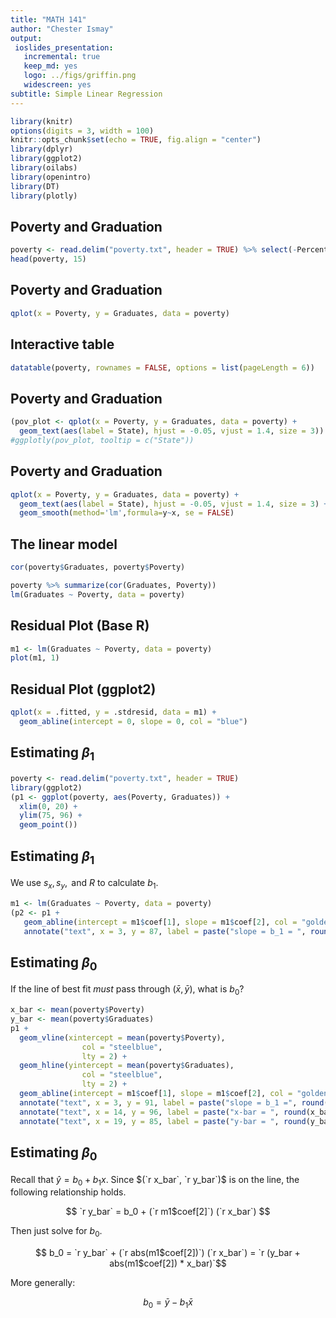 ```yaml
---
title: "MATH 141"
author: "Chester Ismay"
output:
 ioslides_presentation:
   incremental: true
   keep_md: yes
   logo: ../figs/griffin.png
   widescreen: yes
subtitle: Simple Linear Regression
---
```


```r
library(knitr)
options(digits = 3, width = 100)
knitr::opts_chunk$set(echo = TRUE, fig.align = "center")
library(dplyr)
library(ggplot2)
library(oilabs)
library(openintro)
library(DT)
library(plotly)
```

## Poverty and Graduation

<!--
![](http://www.carleton.edu/departments/educ/vote/pictures/icons/DropoutIcon.jpg)
-->

```r
poverty <- read.delim("poverty.txt", header = TRUE) %>% select(-Percent)
head(poverty, 15)
```


## Poverty and Graduation

```r
qplot(x = Poverty, y = Graduates, data = poverty)
```

## Interactive table

```r
datatable(poverty, rownames = FALSE, options = list(pageLength = 6))
```


## Poverty and Graduation

```r
(pov_plot <- qplot(x = Poverty, y = Graduates, data = poverty) +
  geom_text(aes(label = State), hjust = -0.05, vjust = 1.4, size = 3))
#ggplotly(pov_plot, tooltip = c("State"))
```


## Poverty and Graduation

```r
qplot(x = Poverty, y = Graduates, data = poverty) +
  geom_text(aes(label = State), hjust = -0.05, vjust = 1.4, size = 3) +
  geom_smooth(method='lm',formula=y~x, se = FALSE)
```


## The linear model {.build}

```r
cor(poverty$Graduates, poverty$Poverty)
```

```r
poverty %>% summarize(cor(Graduates, Poverty))
lm(Graduates ~ Poverty, data = poverty)
```


## Residual Plot (Base R) {.build}

```r
m1 <- lm(Graduates ~ Poverty, data = poverty)
plot(m1, 1)
```

## Residual Plot (ggplot2) 

```r
qplot(x = .fitted, y = .stdresid, data = m1) + 
  geom_abline(intercept = 0, slope = 0, col = "blue")
```

<!--
## 
<center>
<img src="../figs/id-the-slr.png" width = 850>
</center>


## 
<center>
<img src="../figs/res-plots1.png" width = 850>
</center>
-->

## Estimating $\beta_1$

```r
poverty <- read.delim("poverty.txt", header = TRUE)
library(ggplot2)
(p1 <- ggplot(poverty, aes(Poverty, Graduates)) + 
  xlim(0, 20) +
  ylim(75, 96) +
  geom_point())
```

## Estimating $\beta_1$

We use $s_x, s_y, \textrm{ and } R$ to calculate $b_1$.

```r
m1 <- lm(Graduates ~ Poverty, data = poverty)
(p2 <- p1 + 
   geom_abline(intercept = m1$coef[1], slope = m1$coef[2], col = "goldenrod") +
   annotate("text", x = 3, y = 87, label = paste("slope = b_1 = ", round(m1$coef[2], 3))))
```


## Estimating $\beta_0$ {.build}

If the line of best fit *must* pass through $(\bar{x}, \bar{y})$, what is $b_0$?


```r
x_bar <- mean(poverty$Poverty)
y_bar <- mean(poverty$Graduates)
p1 + 
  geom_vline(xintercept = mean(poverty$Poverty), 
                col = "steelblue",
                lty = 2) +
  geom_hline(yintercept = mean(poverty$Graduates), 
                col = "steelblue",
                lty = 2) + 
  geom_abline(intercept = m1$coef[1], slope = m1$coef[2], col = "goldenrod") +
  annotate("text", x = 3, y = 91, label = paste("slope = b_1 =", round(m1$coef[2], 3))) +
  annotate("text", x = 14, y = 96, label = paste("x-bar = ", round(x_bar, 2))) +
  annotate("text", x = 19, y = 85, label = paste("y-bar = ", round(y_bar, 2)))
```

## Estimating $\beta_0$ {.build}

Recall that $\hat{y} = b_0 + b_1 x$. Since $(`r x_bar`, `r y_bar`)$ is on the line, the following relationship holds.

$$ `r y_bar` = b_0 + (`r m1$coef[2]`) (`r x_bar`) $$

Then just solve for $b_0$.

$$ b_0 = `r y_bar` + (`r abs(m1$coef[2])`) (`r x_bar`) = `r (y_bar + abs(m1$coef[2]) * x_bar)`$$

More generally:

$$ b_0 = \bar{y} - b_1 \bar{x} $$

